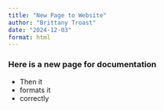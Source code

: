 ```yaml
---
title: "New Page to Website"
author: "Brittany Troast"
date: "2024-12-03"
format: html
---
```

### Here is a new page for documentation

- Then it
- formats it
- correctly
